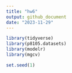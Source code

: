 ```yaml
---
title: "hw6"
output: github_document
date: "2023-11-29"
---
```


```r
library(tidyverse)
library(p8105.datasets)
library(modelr)
library(mgcv)

set.seed(1)
```
